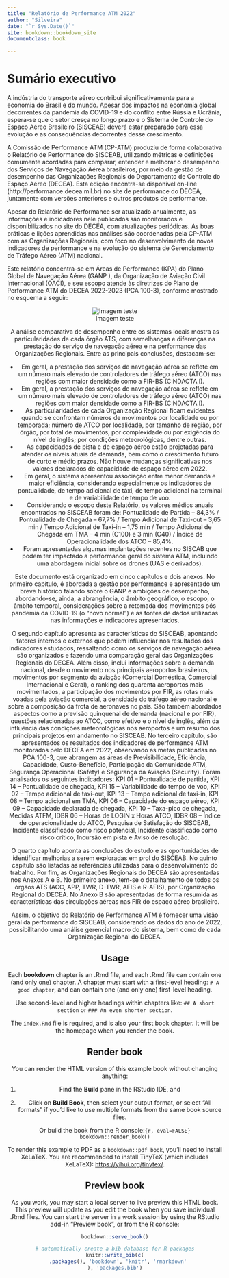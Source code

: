 ```yaml
--- 
title: "Relatório de Performance ATM 2022"
author: "Silveira"
date: "`r Sys.Date()`"
site: bookdown::bookdown_site
documentclass: book

---
```


# Sumário executivo


A indústria do transporte aéreo contribui significativamente para a economia do Brasil e do mundo. Apesar dos impactos na economia global decorrentes da pandemia da COVID-19 e do conflito entre Rússia e Ucrânia, espera-se que o setor cresça no longo prazo e o Sistema de Controle do Espaço Aéreo Brasileiro (SISCEAB) deverá estar preparado para essa evolução e as consequências decorrentes desse crescimento.

A Comissão de Performance ATM (CP-ATM) produziu de forma colaborativa o Relatório de Performance do SISCEAB, utilizando métricas e definições comumente acordadas para comparar, entender e melhorar o desempenho dos Serviços de Navegação Aérea brasileiros, por meio da gestão de desempenho das Organizações Regionais do Departamento de Controle do Espaço Aéreo (DECEA). Esta edição encontra-se disponível on-line (http://performance.decea.mil.br) no site de performance do DECEA, juntamente com versões anteriores e outros produtos de performance.

Apesar do Relatório de Performance ser atualizado anualmente, as informações e indicadores nele publicados são monitorados e disponibilizados no site do DECEA, com atualizações periódicas. As boas práticas e lições aprendidas nas análises são coordenadas pela CP-ATM com as Organizações Regionais, com foco no desenvolvimento de novos indicadores de performance e na evolução do sistema de Gerenciamento de Tráfego Aéreo (ATM) nacional.

Este relatório concentra-se em Áreas de Performance (KPA) do Plano Global de Navegação Aérea (GANP ), da Organização de Aviação Civil Internacional (OACI), e seu escopo atende às diretrizes do Plano de Performance ATM do DECEA 2022-2023 (PCA 100-3), conforme mostrado no esquema a seguir:

<div align="center">
![Imagem teste](imagens/fig1.jpg)
 
 A análise comparativa de desempenho entre os sistemas locais mostra as particularidades de cada órgão ATS, com semelhanças e diferenças na prestação do serviço de navegação aérea e na performance das Organizações Regionais. Entre as principais conclusões, destacam-se:
 
 - Em geral, a prestação dos serviços de navegação aérea se reflete em um número mais elevado de controladores de tráfego aéreo (ATCO) nas regiões com maior densidade como a FIR-BS (CINDACTA I).
 - Em geral, a prestação dos serviços de navegação aérea se reflete em um número mais elevado de controladores de tráfego aéreo (ATCO) nas regiões com maior densidade como a FIR-BS (CINDACTA I).
 - As particularidades de cada Organização Regional ficam evidentes quando se confrontam números de movimentos por localidade ou por temporada; número de ATCO por localidade, por tamanho de região, por órgão, por total de movimentos, por complexidade ou por exigência do nível de inglês; por condições meteorológicas, dentre outras.
 - As capacidades de pista e de espaço aéreo estão projetadas para atender os níveis atuais de demanda, bem como o crescimento futuro de curto e médio prazos. Não houve mudanças significativas nos valores declarados de capacidade de espaço aéreo em 2022.
- Em geral, o sistema apresentou associação entre menor demanda e maior eficiência, considerando especialmente os indicadores de pontualidade, de tempo adicional de táxi, de tempo adicional na terminal e de variabilidade de tempo de voo.
- Considerando o escopo deste Relatório, os valores médios anuais encontrados no SISCEAB foram de: Pontualidade de Partida – 84,3% / Pontualidade de Chegada – 67,7% / Tempo Adicional de Taxi-out – 3,65 min / Tempo Adicional de Taxi-in – 1,75 min / Tempo Adicional de Chegada em TMA – 4 min (C100) e 3 min (C40) / Índice de Operacionalidade dos ATCO – 85,4%.
- Foram apresentadas algumas implantações recentes no SISCAB que podem ter impactado a performance geral do sistema ATM, incluindo uma abordagem inicial sobre os drones (UAS e derivados).

Este documento está organizado em cinco capítulos e dois anexos. No primeiro capítulo, é abordada a gestão por performance e apresentado um breve histórico falando sobre o GANP e ambições de desempenho, abordando-se, ainda, a abrangência, o âmbito geográfico, o escopo, o âmbito temporal, considerações sobre a retomada dos movimentos pós pandemia da COVID-19 (o “novo normal”) e as fontes de dados utilizadas nas informações e indicadores apresentados.

O segundo capítulo apresenta as características do SISCEAB, apontando fatores internos e externos que podem influenciar nos resultados dos indicadores estudados, ressaltando como os serviços de navegação aérea são organizados e fazendo uma comparação geral das Organizações Regionais do DECEA. Além disso, inclui informações sobre a demanda nacional, desde o movimento nos principais aeroportos brasileiros, movimentos por segmento da aviação (Comercial Doméstica, Comercial Internacional e Geral), o ranking dos quarenta aeroportos mais movimentados, a participação dos movimentos por FIR, as rotas mais voadas pela aviação comercial, a densidade do tráfego aéreo nacional e sobre a composição da frota de aeronaves no país. São também abordados aspectos como a previsão quinquenal de demanda (nacional e por FIR), questões relacionadas ao ATCO, como efetivo e o nível de inglês, além da influência das condições meteorológicas nos aeroportos e um resumo dos principais projetos em andamento no SISCEAB.
No terceiro capítulo, são apresentados os resultados dos indicadores de performance ATM monitorados pelo DECEA em 2022, observando as metas publicadas no PCA 100-3, que abrangem as áreas de Previsibilidade, Eficiência, Capacidade, Custo-Benefício, Participação da Comunidade ATM, Segurança Operacional (Safety) e Segurança da Aviação (Security). Foram analisados os seguintes indicadores: KPI 01 – Pontualidade de partida, KPI 14 – Pontualidade de chegada, KPI 15 – Variabilidade do tempo de voo, KPI 02 – Tempo adicional de taxi-out, KPI 13 – Tempo adicional de taxi-in, KPI 08 – Tempo adicional em TMA, KPI 06 – Capacidade do espaço aéreo, KPI 09 – Capacidade declarada de chegada, KPI 10 – Taxa-pico de chegada, Medidas ATFM, IDBR 06 – Horas de LOGIN x Horas ATCO, IDBR 08 – Índice de operacionalidade do ATCO, Pesquisa de Satisfação do SISCEAB, Incidente classificado como risco potencial, Incidente classificado como risco crítico, Incursão em pista e Aviso de resolução.

O quarto capítulo aponta as conclusões do estudo e as oportunidades de identificar melhorias a serem exploradas em prol do SISCEAB. No quinto capítulo são listadas as referências utilizadas para o desenvolvimento do trabalho. 
Por fim, as Organizações Regionais do DECEA são apresentadas nos Anexos A e B. No primeiro anexo, tem-se o detalhamento de todos os órgãos ATS (ACC, APP, TWR, D-TWR, AFIS e R-AFIS), por Organização Regional do DECEA. No Anexo B são apresentadas de forma resumida as características das circulações aéreas nas FIR do espaço aéreo brasileiro.

Assim, o objetivo do Relatório de Performance ATM é fornecer uma visão geral da performance do SISCEAB, considerando os dados do ano de 2022, possibilitando uma análise gerencial macro do sistema, bem como de cada Organização Regional do DECEA.



 
 
## Usage 

Each **bookdown** chapter is an .Rmd file, and each .Rmd file can contain one (and only one) chapter. A chapter *must* start with a first-level heading: `# A good chapter`, and can contain one (and only one) first-level heading.

Use second-level and higher headings within chapters like: `## A short section` or `### An even shorter section`.

The `index.Rmd` file is required, and is also your first book chapter. It will be the homepage when you render the book.

## Render book

You can render the HTML version of this example book without changing anything:

1. Find the **Build** pane in the RStudio IDE, and

1. Click on **Build Book**, then select your output format, or select "All formats" if you'd like to use multiple formats from the same book source files.

Or build the book from the R console:```{r, eval=FALSE}
bookdown::render_book()
```

To render this example to PDF as a `bookdown::pdf_book`, you'll need to install XeLaTeX. You are recommended to install TinyTeX (which includes XeLaTeX): <https://yihui.org/tinytex/>.

## Preview book

As you work, you may start a local server to live preview this HTML book. This preview will update as you edit the book when you save individual .Rmd files. You can start the server in a work session by using the RStudio add-in "Preview book", or from the R console:

```r
bookdown::serve_book()
```


```r
# automatically create a bib database for R packages
knitr::write_bib(c(
  .packages(), 'bookdown', 'knitr', 'rmarkdown'
), 'packages.bib')
```
